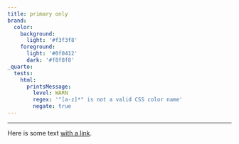 ```yaml
---
title: primary only
brand:
  color:
    background:
      light: '#f3f3f8'
    foreground:
      light: '#0f0412'
      dark: '#f8f8f8'
_quarto:
  tests: 
    html:
      printsMessage:
        level: WARN
        regex: '"[a-z]*" is not a valid CSS color name'
        negate: true
---
```


---

Here is some text [with a link](https://example.com).
